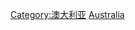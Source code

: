 {{Commonscat|Military of Australia}}

[[Category:澳大利亚|Category:澳大利亚]]
[[Category:大洋洲各国军事|Australia]]
